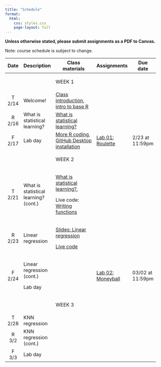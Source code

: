 ```yaml
---
title: "Schedule"
format:
  html:
    css: styles.css
    page-layout: full
---
```


**Unless otherwise stated, please submit assignments as a PDF to Canvas.**

Note: course schedule is subject to change.

::: important
+---------+---------------------------------------+---------------------------------------------------------------------------------------------------------------+--------------------------------------------------------+------------------+
| Date    | Description                           | Class materials                                                                                               | Assignments                                            | Due date         |
+:=======:+=======================================+===============================================================================================================+========================================================+==================+
|         |                                       | ::: important                                                                                                 |                                                        |                  |
|         |                                       | WEEK 1                                                                                                        |                                                        |                  |
|         |                                       | :::                                                                                                           |                                                        |                  |
+---------+---------------------------------------+---------------------------------------------------------------------------------------------------------------+--------------------------------------------------------+------------------+
| T 2/14  | Welcome!                              | [Class introduction](slides/slides-00-welcome.qmd), [intro to base R](live-code/live-code-01.qmd)             |                                                        |                  |
+---------+---------------------------------------+---------------------------------------------------------------------------------------------------------------+--------------------------------------------------------+------------------+
| R 2/16  | What is statistical learning?         | [What is statistical learning?](slides/slides-01-what-is.qmd)                                                 |                                                        |                  |
+---------+---------------------------------------+---------------------------------------------------------------------------------------------------------------+--------------------------------------------------------+------------------+
| F 2/17  | Lab day                               | [More R coding](live-code/live-code-02.qmd), [GitHub Desktop installation](slides/slides-00-installation.qmd) | [Lab 01: Roulette](labs/lab-01-roulette.qmd)           | 2/23 at 11:59pm  |
+---------+---------------------------------------+---------------------------------------------------------------------------------------------------------------+--------------------------------------------------------+------------------+
|         |                                       | ::: important                                                                                                 |                                                        |                  |
|         |                                       | WEEK 2                                                                                                        |                                                        |                  |
|         |                                       | :::                                                                                                           |                                                        |                  |
+---------+---------------------------------------+---------------------------------------------------------------------------------------------------------------+--------------------------------------------------------+------------------+
| T 2/21  | What is statistical learning? (cont.) | [What is statistical learning?](slides/slides-01-what-is.qmd),                                                |                                                        |                  |
|         |                                       |                                                                                                               |                                                        |                  |
|         |                                       | Live code: [Writing functions](live-code/live-code-03.qmd)                                                    |                                                        |                  |
+---------+---------------------------------------+---------------------------------------------------------------------------------------------------------------+--------------------------------------------------------+------------------+
| R 2/23  | Linear regression                     | [Slides: Linear regression](slides/slides-02-linear-regression.qmd)                                           |                                                        |                  |
|         |                                       |                                                                                                               |                                                        |                  |
|         |                                       | [Live code](live-code/live-code-04.qmd)                                                                       |                                                        |                  |
+---------+---------------------------------------+---------------------------------------------------------------------------------------------------------------+--------------------------------------------------------+------------------+
| F 2/24  | Linear regression (cont.)             |                                                                                                               | [Lab 02: Moneyball](labs/lab-02-linear-regression.qmd) | 03/02 at 11:59pm |
|         |                                       |                                                                                                               |                                                        |                  |
|         | Lab day                               |                                                                                                               |                                                        |                  |
+---------+---------------------------------------+---------------------------------------------------------------------------------------------------------------+--------------------------------------------------------+------------------+
|         |                                       | <div>                                                                                                         |                                                        |                  |
|         |                                       |                                                                                                               |                                                        |                  |
|         |                                       | WEEK 3                                                                                                        |                                                        |                  |
|         |                                       |                                                                                                               |                                                        |                  |
|         |                                       | </div>                                                                                                        |                                                        |                  |
+---------+---------------------------------------+---------------------------------------------------------------------------------------------------------------+--------------------------------------------------------+------------------+
| T 2/28  | KNN regression                        |                                                                                                               |                                                        |                  |
+---------+---------------------------------------+---------------------------------------------------------------------------------------------------------------+--------------------------------------------------------+------------------+
| R 3/2   | KNN regression (cont.)                |                                                                                                               |                                                        |                  |
+---------+---------------------------------------+---------------------------------------------------------------------------------------------------------------+--------------------------------------------------------+------------------+
| F 3/3   | Lab day                               |                                                                                                               |                                                        |                  |
+---------+---------------------------------------+---------------------------------------------------------------------------------------------------------------+--------------------------------------------------------+------------------+
:::
